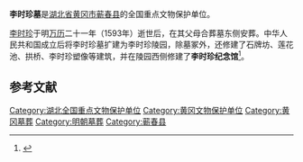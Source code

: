 {{文物保护单位
| 级别 = 全国
| 图片 = 
| 名称 = 李时珍墓
| 编号 = 2-0059-2-004
| 分类 = 古墓葬
| 时代 = [[明朝|明]]
| 所在 = [[湖北省|湖北省]][[蕲春县|蕲春县]]
| 登录 = 1982年
| Cat = 湖北全国重点文物保护单位
}}'''李时珍墓'''是[[湖北省|湖北省]][[黄冈市|黄冈市]][[蕲春县|蕲春县]]的全国重点文物保护单位。

[[李时珍|李时珍]]于明[[万历|万历]]二十一年（1593年）逝世后，在其父母合葬墓东侧安葬。中华人民共和国成立后将李时珍墓扩建为李时珍陵园，除墓冢外，还修建了石牌坊、莲花池、拱桥、李时珍塑像等建筑，并在陵园西侧修建了'''李时珍纪念馆'''<ref>{{Cite book |title=全国重点文物保护单位·第一至第五批·第Ⅱ卷 |publisher=文物出版社 |year=2004 |isbn=7-5010-1525-2 |pages=547 }}</ref>。

==参考文献==
{{reflist}}

{{湖北全国重点文物保护单位}}
{{DEFAULTSORT:Li}}
[[Category:湖北全国重点文物保护单位|Category:湖北全国重点文物保护单位]]
[[Category:黄冈文物保护单位|Category:黄冈文物保护单位]]
[[Category:黄冈墓葬|Category:黄冈墓葬]]
[[Category:明朝墓葬|Category:明朝墓葬]]
[[Category:蕲春县|Category:蕲春县]]